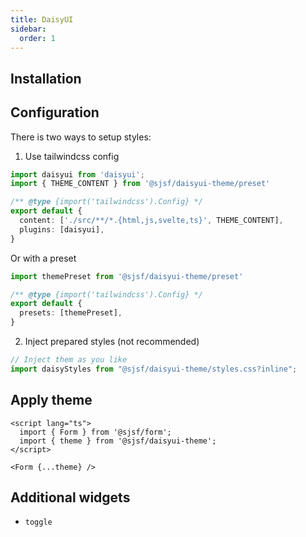 ```yaml
---
title: DaisyUI
sidebar:
  order: 1
---
```



## Installation

<Npm pkg="@sjsf/form @sjsf/daisyui-theme" />

## Configuration

There is two ways to setup styles:

1. Use tailwindcss config

```typescript
import daisyui from 'daisyui';
import { THEME_CONTENT } from '@sjsf/daisyui-theme/preset'

/** @type {import('tailwindcss').Config} */
export default {
  content: ['./src/**/*.{html,js,svelte,ts}', THEME_CONTENT],
  plugins: [daisyui],
}
```

Or with a preset

```typescript
import themePreset from '@sjsf/daisyui-theme/preset'

/** @type {import('tailwindcss').Config} */
export default {
  presets: [themePreset],
}
```

2. Inject prepared styles (not recommended)

```typescript
// Inject them as you like
import daisyStyles from "@sjsf/daisyui-theme/styles.css?inline";
```

## Apply theme

```svelte
<script lang="ts">
  import { Form } from '@sjsf/form';
  import { theme } from '@sjsf/daisyui-theme';
</script>

<Form {...theme} />
```

## Additional widgets

- `toggle`
